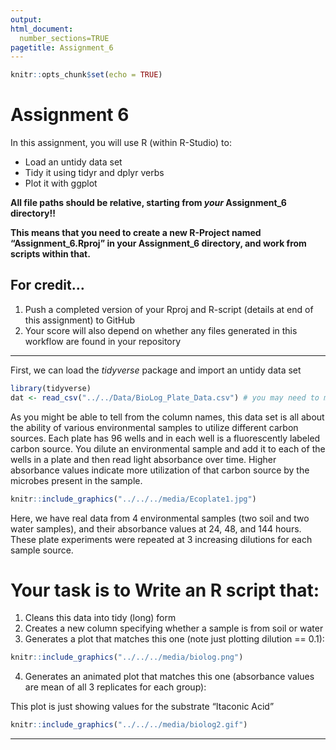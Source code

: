 ```yaml
---
output: 
html_document:
  number_sections=TRUE
pagetitle: Assignment_6
---
```


```r
knitr::opts_chunk$set(echo = TRUE)
```

# **Assignment 6**

In this assignment, you will use R (within R-Studio) to:

+ Load an untidy data set
+ Tidy it using tidyr and dplyr verbs
+ Plot it with ggplot


**All file paths should be relative, starting from *your* Assignment_6 directory!!**

**This means that you need to create a new R-Project named "Assignment_6.Rproj" in your Assignment_6 directory, and work from scripts within that.**


## **For credit...**

1.  Push a completed version of your Rproj and R-script (details at end of this assignment) to GitHub
2.  Your score will also depend on whether any files generated in this workflow are found in your repository


____________

First, we can load the *tidyverse* package and import an untidy data set

```r
library(tidyverse)
dat <- read_csv("../../Data/BioLog_Plate_Data.csv") # you may need to modify this path to fit where this file is stored relative to your assignment 6 script
```

As you might be able to tell from the column names, this data set is all about the ability of various environmental samples to utilize different carbon sources. Each plate has 96 wells and in each well is a fluorescently labeled carbon source. You dilute an environmental sample and add it to each of the wells in a plate and then read light absorbance over time. Higher absorbance values indicate more utilization of that carbon source by the microbes present in the sample. 

```r
knitr::include_graphics("../../../media/Ecoplate1.jpg")
```

Here, we have real data from 4 environmental samples (two soil and two water samples), and their absorbance values at 24, 48, and 144 hours. These plate experiments were repeated at 3 increasing dilutions for each sample source.

# Your task is to Write an R script that:

1.  Cleans this data into tidy (long) form
2.  Creates a new column specifying whether a sample is from soil or water
3.  Generates a plot that matches this one (note just plotting dilution == 0.1):

```r
knitr::include_graphics("../../../media/biolog.png")
```

4.  Generates an animated plot that matches this one (absorbance values are mean of all 3 replicates for each group):

This plot is just showing values for the substrate "Itaconic Acid"

```r
knitr::include_graphics("../../../media/biolog2.gif")
```




___

</br></br></br></br></br>
